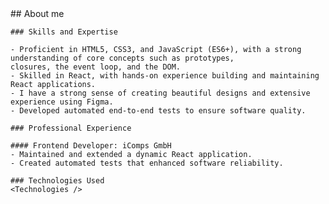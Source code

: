 
<Section addTopPadding={false} id="about" class="bg-secondary">
  <Prose class="md:prose-h3:text-left md:prose-h4:text-left">
    ## About me

    ### Skills and Expertise

    - Proficient in HTML5, CSS3, and JavaScript (ES6+), with a strong understanding of core concepts such as prototypes,
    closures, the event loop, and the DOM.
    - Skilled in React, with hands-on experience building and maintaining React applications.
    - I have a strong sense of creating beautiful designs and extensive experience using Figma.
    - Developed automated end-to-end tests to ensure software quality.

    ### Professional Experience

    #### Frontend Developer: iComps GmbH
    - Maintained and extended a dynamic React application.
    - Created automated tests that enhanced software reliability.

    ### Technologies Used
    <Technologies />
  </Prose>
</Section>
